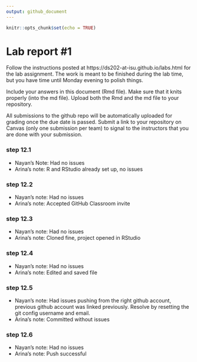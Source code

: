 ```yaml
---
output: github_document
---
```


<!-- README.md is generated from README.Rmd. Please edit the README.Rmd file -->


```r
knitr::opts_chunk$set(echo = TRUE)
```

# Lab report #1

Follow the instructions posted at https://ds202-at-isu.github.io/labs.html for the lab assignment. The work is meant to be finished during the lab time, but you have time until Monday evening to polish things.

Include your answers in this document (Rmd file). Make sure that it knits properly (into the md file). Upload both the Rmd and the md file to your repository.  

All submissions to the github repo will be automatically uploaded for grading once the due date is passed.
Submit a link to your repository on Canvas (only one submission per team) to signal to the instructors that you are done with your submission.

### step 12.1 
- Nayan's Note: Had no issues
- Arina's note: R and RStudio already set up, no issues

### step 12.2
- Nayan's note: Had no issues
- Arina's note: Accepted GitHub Classroom invite

### step 12.3
- Nayan's note: Had no issues
- Arina's note: Cloned fine, project opened in RStudio

### step 12.4
- Nayan's note: Had no issues
- Arina's note: Edited and saved file

### step 12.5
- Nayan's note: Had issues pushing from the right github account, previous
github account was linked previously. Resolve by resetting the git config
username and email. 
- Arina's note: Committed without issues

### step 12.6
- Nayan's note: Had no issues
- Arina's note: Push successful
